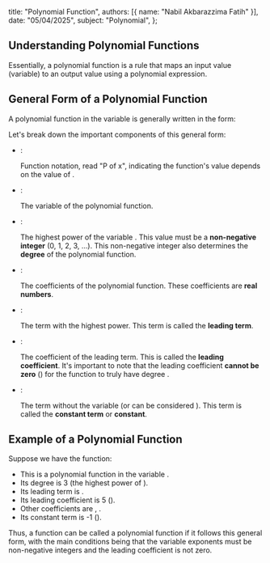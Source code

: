   title: "Polynomial Function",
  authors: [{ name: "Nabil Akbarazzima Fatih" }],
  date: "05/04/2025",
  subject: "Polynomial",
};

## Understanding Polynomial Functions

Essentially, a polynomial function is a rule that maps an input value (variable) to an output value using a polynomial expression.

## General Form of a Polynomial Function

A polynomial function in the variable <InlineMath math="x" /> is generally written in the form:

<BlockMath math="P(x) = a_n x^n + a_{n-1} x^{n-1} + a_{n-2} x^{n-2} + \dots + a_1 x + a_0" />

Let's break down the important components of this general form:

- **<InlineMath math="P(x)" />**:

  Function notation, read "P of x", indicating the function's value depends on the value of <InlineMath math="x" />.

- **<InlineMath math="x" />**:

  The variable of the polynomial function.

- **<InlineMath math="n" />**:

  The highest power of the variable <InlineMath math="x" />. This value <InlineMath math="n" /> must be a **non-negative integer** (0, 1, 2, 3, ...). This non-negative integer <InlineMath math="n" /> also determines the **degree** of the polynomial function.

- **<InlineMath math="a_n, a_{n-1}, \dots, a_1, a_0" />**:

  The coefficients of the polynomial function. These coefficients are **real numbers**.

- **<InlineMath math="a_n x^n" />**:

  The term with the highest power. This term is called the **leading term**.

- **<InlineMath math="a_n" />**:

  The coefficient of the leading term. This is called the **leading coefficient**. It's important to note that the leading coefficient <InlineMath math="a_n" /> **cannot be zero** (<InlineMath math="a_n \neq 0" />) for the function to truly have degree <InlineMath math="n" />.

- **<InlineMath math="a_0" />**:

  The term without the variable <InlineMath math="x" /> (or can be considered <InlineMath math="a_0 x^0" />). This term is called the **constant term** or **constant**.

## Example of a Polynomial Function

Suppose we have the function: <InlineMath math="f(x) = 5x^3 - 2x^2 + 7x - 1" />

- This is a polynomial function in the variable <InlineMath math="x" />.
- Its degree is 3 (the highest power of <InlineMath math="x" />).
- Its leading term is <InlineMath math="5x^3" />.
- Its leading coefficient is 5 (<InlineMath math="a_3 = 5" />).
- Other coefficients are <InlineMath math="a_2 = -2" />, <InlineMath math="a_1 = 7" />.
- Its constant term is -1 (<InlineMath math="a_0 = -1" />).

Thus, a function can be called a polynomial function if it follows this general form, with the main conditions being that the variable exponents must be non-negative integers and the leading coefficient is not zero.
